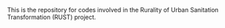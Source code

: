 This is the repository for codes involved in the Rurality of Urban Sanitation Transformation (RUST) project.